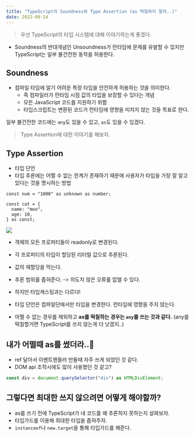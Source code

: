 ```yaml
---
title: "TypeScript의 Soundness와 Type Assertion (as 떡칠하지 말자..)"
date: 2022-09-24
---
```


> 우선 TypeScript의 타입 시스템에 대해 이야기하는게 좋겠다.

- Soundness의 반대개념인 Unsoundness가 런타임에 문제를 유발할 수 있지만 TypeScript는 일부 불건전한 동작을 허용한다.

## Soundness

- 컴파일 타임에 알기 어려운 특정 타입을 안전하게 허용하는 것을 의미한다.
  - 즉 컴파일러가 런타임 시점 값의 타입을 보장할 수 있다는 개념
  - 모든 JavaScript 코드를 지원하기 위함
  - 타입스크립트는 변환된 코드가 런타임에 영향을 미치지 않는 것을 목표로 한다.

일부 불건전한 코드에는 `any`도 있을 수 있고, `as`도 있을 수 있겠다.

> Type Assertion에 대한 이야기를 해보자.

## Type Assertion

- 타입 단언
- 타입 추론에는 어쩔 수 없는 한계가 존재하기 때문에
  사용자가 타입을 가장 잘 알고 있다는 것을 명시하는 방법

```tsx
const num = "1000" as unknown as number;
```

```tsx
const cat = {
  name: "moo",
  age: 10,
} as const;
```

![](https://velog.velcdn.com/images/nsunny0908/post/009197fe-1846-4ffb-bc96-8d2cdf7e7a09/image.png)

- 객체의 모든 프로퍼티들이 readonly로 변경된다.
- 각 프로퍼티의 타입이 할당된 리터럴 값으로 추론된다.
- 값의 재할당을 막는다.
- 추론 범위를 좁혀준다.
  -> 의도치 않은 오류를 없앨 수 있다.

- 하지만 타입캐스팅과는 다르다!
- 타입 단언은 컴파일단에서만 타입을 변경한다. 런타임에 영향을 주지 않는다.
- 어쩔 수 없는 경우를 제외하고 **as를 떡칠하는 경우는 `any`를 쓰는 것과 같다.** (any를 떡칠할거면 TypeScript를 쓰지 않는게 더 낫겠지..)

## 내가 어떨때 as를 썼더라..🧐

- ref 달아서 이벤트핸들러 만들때 자주 쓰게 되었던 것 같다.
- DOM api 조작시에도 많이 사용했던 것 같고?

```ts
const div = document.querySelector("div") as HTMLDivElement;
```

## 그렇다면 최대한 쓰지 않으려면 어떻게 해야할까?

- as를 쓰기 전에 TypeScript가 내 코드를 왜 추론하지 못하는지 살펴보자.
- 타입가드를 이용해 최대한 타입을 좁혀주자.
- `instanceof`나 `new.target`을 통해 타입가드를 해준다.
